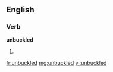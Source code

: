 ==English==

===Verb===
'''unbuckled'''

# {{past of|[[unbuckle]]}}

[[fr:unbuckled]]
[[mg:unbuckled]]
[[vi:unbuckled]]